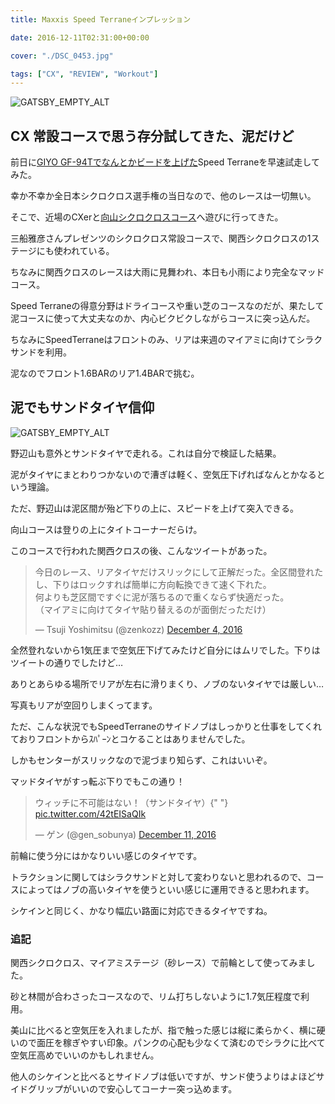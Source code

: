 ---
title: Maxxis Speed Terraneインプレッション

date: 2016-12-11T02:31:00+00:00

cover: "./DSC_0453.jpg"

tags: ["CX", "REVIEW", "Workout"]
---

![GATSBY_EMPTY_ALT](./DSC_0453.jpg)

## CX 常設コースで思う存分試してきた、泥だけど

前日に<a href="/2016/12/maxxis-speed-terrane.html" target="_blank">GIYO GF-94Tでなんとかビードを上げた</a>Speed Terraneを早速試走してみた。

幸か不幸か全日本シクロクロス選手権の当日なので、他のレースは一切無い。

そこで、近場のCXerと<a href="http://www.massaenterprise.com/mukaiyama/cx" target="_blank">向山シクロクロスコース</a>へ遊びに行ってきた。

三船雅彦さんプレゼンツのシクロクロス常設コースで、関西シクロクロスの1ステージにも使われている。

ちなみに関西クロスのレースは大雨に見舞われ、本日も小雨により完全なマッドコース。

Speed Terraneの得意分野はドライコースや重い芝のコースなのだが、果たして泥コースに使って大丈夫なのか、内心ビクビクしながらコースに突っ込んだ。

ちなみにSpeedTerraneはフロントのみ、リアは来週のマイアミに向けてシラクサンドを利用。

泥なのでフロント1.6BARのリア1.4BARで挑む。

## 泥でもサンドタイヤ信仰

![GATSBY_EMPTY_ALT](./DSC_0461.jpg)

野辺山も意外とサンドタイヤで走れる。これは自分で検証した結果。

泥がタイヤにまとわりつかないので漕ぎは軽く、空気圧下げればなんとかなるという理論。

ただ、野辺山は泥区間が殆ど下りの上に、スピードを上げて突入できる。

向山コースは登りの上にタイトコーナーだらけ。

このコースで行われた関西クロスの後、こんなツイートがあった。

<blockquote class="twitter-tweet">
  <p lang="ja" dir="ltr">
    今日のレース、リアタイヤだけスリックにして正解だった。全区間登れたし、下りはロックすれば簡単に方向転換できて速く下れた。
    <br />
    何よりも芝区間ですぐに泥が落ちるので重くならず快適だった。
    <br />
    （マイアミに向けてタイヤ貼り替えるのが面倒だっただけ）
  </p>
  &mdash; Tsuji Yoshimitsu (@zenkozz) <a href="https://twitter.com/zenkozz/status/805390639269433345?ref_src=twsrc%5Etfw">
    December 4, 2016
  </a>
</blockquote>

全然登れないから1気圧まで空気圧下げてみたけど自分にはムリでした。下りはツイートの通りでしたけど…

ありとあらゆる場所でリアが左右に滑りまくり、ノブのないタイヤでは厳しい…

写真もリアが空回りしまくってます。

ただ、こんな状況でもSpeedTerraneのサイドノブはしっかりと仕事をしてくれておりフロントからｽﾊﾟｰﾝとコケることはありませんでした。

しかもセンターがスリックなので泥づまり知らず、これはいいぞ。

マッドタイヤがすっ転ぶ下りでもこの通り！

<blockquote class="twitter-tweet">
  <p lang="ja" dir="ltr">
    ウィッチに不可能はない！（サンドタイヤ）{" "}
    <a href="https://t.co/42tEISaQIk">pic.twitter.com/42tEISaQIk</a>
  </p>
  &mdash; ゲン (@gen_sobunya) <a href="https://twitter.com/gen_sobunya/status/807812034658086912?ref_src=twsrc%5Etfw">December 11, 2016</a>
</blockquote>

前輪に使う分にはかなりいい感じのタイヤです。

トラクションに関してはシラクサンドと対して変わりないと思われるので、コースによってはノブの高いタイヤを使うといい感じに運用できると思われます。

シケインと同じく、かなり幅広い路面に対応できるタイヤですね。

### 追記

関西シクロクロス、マイアミステージ（砂レース）で前輪として使ってみました。

砂と林間が合わさったコースなので、リム打ちしないように1.7気圧程度で利用。

美山に比べると空気圧を入れましたが、指で触った感じは縦に柔らかく、横に硬いので面圧を稼ぎやすい印象。パンクの心配も少なくて済むのでシラクに比べて空気圧高めでいいのかもしれません。

他人のシケインと比べるとサイドノブは低いですが、サンド使うよりはよほどサイドグリップがいいので安心してコーナー突っ込めます。

<LinkBox isAmazonLink url="https://www.amazon.co.jp/dp/B01M8LR2G6/" />
